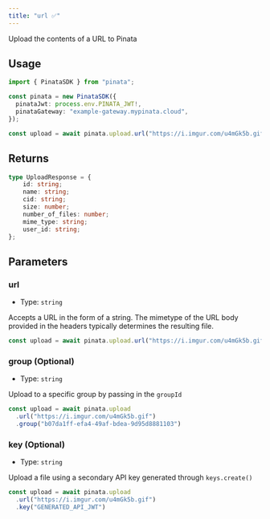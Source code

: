```yaml
---
title: "url ✅"
---
```


Upload the contents of a URL to Pinata

## Usage

```typescript
import { PinataSDK } from "pinata";

const pinata = new PinataSDK({
  pinataJwt: process.env.PINATA_JWT!,
  pinataGateway: "example-gateway.mypinata.cloud",
});

const upload = await pinata.upload.url("https://i.imgur.com/u4mGk5b.gif")
```

## Returns

```typescript
type UploadResponse = {
	id: string;
	name: string;
	cid: string;
	size: number;
	number_of_files: number;
	mime_type: string;
	user_id: string;
};
```

## Parameters

### url

- Type: `string`

Accepts a URL in the form of a string. The mimetype of the URL body provided in the headers typically determines the resulting file.

```typescript
const upload = await pinata.upload.url("https://i.imgur.com/u4mGk5b.gif")
```

### group (Optional)

- Type: `string`

Upload to a specific group by passing in the `groupId`

```typescript
const upload = await pinata.upload
  .url("https://i.imgur.com/u4mGk5b.gif")
  .group("b07da1ff-efa4-49af-bdea-9d95d8881103")
```

### key (Optional)

- Type: `string`

Upload a file using a secondary API key generated through `keys.create()`

```typescript
const upload = await pinata.upload
  .url("https://i.imgur.com/u4mGk5b.gif")
  .key("GENERATED_API_JWT")
```
